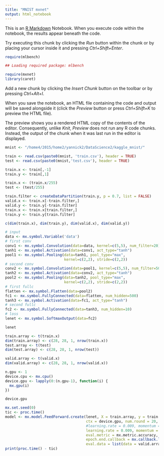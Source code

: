 ```yaml
---
title: "MNIST mxnet"
output: html_notebook
---
```


This is an [R Markdown](http://rmarkdown.rstudio.com) Notebook. When you execute code within the notebook, the results appear beneath the code. 

Try executing this chunk by clicking the *Run* button within the chunk or by placing your cursor inside it and pressing *Ctrl+Shift+Enter*. 

```r
require(mlbench)

## Loading required package: mlbench

require(mxnet)
library(caret)
```

Add a new chunk by clicking the *Insert Chunk* button on the toolbar or by pressing *Ctrl+Alt+I*.

When you save the notebook, an HTML file containing the code and output will be saved alongside it (click the *Preview* button or press *Ctrl+Shift+K* to preview the HTML file).

The preview shows you a rendered HTML copy of the contents of the editor. Consequently, unlike *Knit*, *Preview* does not run any R code chunks. Instead, the output of the chunk when it was last run in the editor is displayed.
```r
mnist <- "/home4/2015/home2/yannick2/DataScience2/kaggle_mnist/"

train <- read.csv(paste0(mnist, 'train.csv'), header = TRUE)
test <- read.csv(paste0(mnist,'test.csv'), header = TRUE)

train.x <- train[,-1]
train.y <- train[,1]

train.x <- (train.x/255)
test <- (test/255)

train.filter <- createDataPartition(train.y, p = 0.7, list = FALSE)
valid.x <- train.x[-train.filter,]
valid.y <- train.y[-train.filter]
train.x <- train.x[train.filter,]
train.y <- train.y[train.filter]

c(dim(train.x), dim(train.y), dim(valid.x), dim(valid.y))
```

```r
# input
data <- mx.symbol.Variable('data')
# first conv
conv1 <- mx.symbol.Convolution(data=data, kernel=c(5,5), num_filter=20)
tanh1 <- mx.symbol.Activation(data=conv1, act_type="tanh")
pool1 <- mx.symbol.Pooling(data=tanh1, pool_type="max",
                           kernel=c(2,2), stride=c(2,2))
# second conv
conv2 <- mx.symbol.Convolution(data=pool1, kernel=c(5,5), num_filter=50)
tanh2 <- mx.symbol.Activation(data=conv2, act_type="tanh")
pool2 <- mx.symbol.Pooling(data=tanh2, pool_type="max",
                           kernel=c(2,2), stride=c(2,2))
# first fullc
flatten <- mx.symbol.Flatten(data=pool2)
fc1 <- mx.symbol.FullyConnected(data=flatten, num_hidden=500)
tanh3 <- mx.symbol.Activation(data=fc1, act_type="tanh")
# second fullc
fc2 <- mx.symbol.FullyConnected(data=tanh3, num_hidden=10)
# loss
lenet <- mx.symbol.SoftmaxOutput(data=fc2)

lenet
```

```r
train.array <- t(train.x)
dim(train.array) <- c(28, 28, 1, nrow(train.x))
test.array <- t(test)
dim(test.array) <- c(28, 28, 1, nrow(test))

valid.array <- t(valid.x)
dim(valid.array) <- c(28, 28, 1, nrow(valid.x))

n.gpu <- 1
device.cpu <- mx.cpu()
device.gpu <- lapply(0:(n.gpu-1), function(i) {
  mx.gpu(i)
})

device.gpu
```

```r
mx.set.seed(0)
tic <- proc.time()
model <- mx.model.FeedForward.create(lenet, X = train.array, y = train.y,
                                     ctx = device.gpu, num.round = 20, array.batch.size = 64,
                                     #learning.rate = 0.009, momentum = 0.95, wd = 0.0001,
                                     learning.rate = 0.009, momentum = 0.95,
                                     eval.metric = mx.metric.accuracy,
                                     epoch.end.callback = mx.callback.log.train.metric(100),
                                     eval.data = list(data = valid.array, label = valid.y))
print(proc.time() - tic)
```

